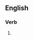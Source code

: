 ==English==

===Verb===
{{head|en|verb form}}

# {{en-archaic second-person singular of|bleed|lang=en}}